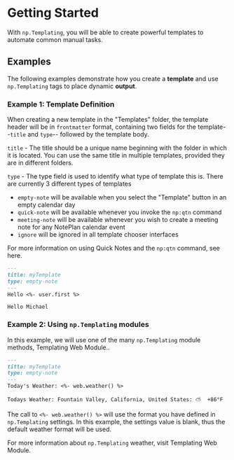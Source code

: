 
# Getting Started

With `np.Templating`, you will be able to create powerful templates to automate common manual tasks.

## Examples

The following examples demonstrate how you create a **template** and use `np.Templating` tags to place dynamic **output**.

### Example 1: Template Definition
When creating a new template in the "Templates" folder, the template header will be in `frontmatter` format, containing two fields for the template--`title` and `type`-- followed by the template body.

`title` - The title should be a unique name beginning with the folder in which it is located. You can use the same title in multiple templates, provided they are in different folders.

`type` - The type field is used to identify what type of template this is.  There are currently 3 different types of templates
- `empty-note` will be available when you select the "Template" button in an empty calendar day
- `quick-note` will be available whenever you invoke the `np:qtn` command
- `meeting-note` will be available whenever you wish to create a meeting note for any NotePlan calendar event
- `ignore` will be ignored in all template chooser interfaces

For more information on using Quick Notes and the `np:qtn` command, see <Link href="templating-quicknotes">here</Link>.


```markdown
---
title: myTemplate
type: empty-note
---
Hello <%- user.first %>
```

```text
Hello Michael
```


### Example 2: Using `np.Templating` modules
In this example, we will use one of the many `np.Templating` module methods, <Link href="templating-modules-web">Templating Web Module.</Link>.


```markdown
---
title: myTemplate
type: empty-note
---
Today's Weather: <%- web.weather() %>
```


```text
Todays Weather: Fountain Valley, California, United States: ⛅️  +86°F
```

The call to `<%- web.weather() %>` will use the format you have defined in `np.Templating` <Link href="templating-settings">settings</Link>. In this example, the settings value is blank, thus the default weather format will be used.

For more information about `np.Templating` weather, visit <Link href="templating-modules-web">Templating Web Module</Link>.


